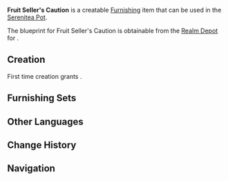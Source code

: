 {{Furnishing Infobox
|id             = 373108
|image          = Item Fruit Seller's Caution.png
|category       = Landscape
|subcategory    = Item
|rarity         = 3
|adeptal_energy = 60
|load           = 35
|reduced_load   = 24
|description    = The sacks of fruits and vegetables are piled in a somewhat haphazard manner, but there is a method to the madness &mdash; some fruits and vegetables can accelerate the process of decay when next to one another. Separating them, therefore, is key to keeping them suitable for sale for as long as possible.<br />Of course, there would be no need for such trivial concerns if business is good.
|blueprint      = [[Realm Depot]]
}}
'''Fruit Seller's Caution''' is a creatable [[Furnishing]] item that can be used in the [[Serenitea Pot]].

The blueprint for Fruit Seller's Caution is obtainable from the [[Realm Depot]] for {{Item|Realm Currency|24|x=160}}.

==Creation==
First time creation grants {{Item|Trust|24|x=60}}.
{{Recipe
|type = Creation
|time = 14h
|Fabric = 12
|sort = Fabric
}}

==Furnishing Sets==
{{Craft Usage}}

==Other Languages==
{{Other Languages|default_hidden = 1
|en      = Fruit Seller's Caution
|zhs     = 果蔬商贩的谨慎
|zhs_rm  = Guǒshū Shāngfàn de Jǐnshèn
|zht     = 果蔬商販的謹慎
|zht_rm  = Guǒshū Shāngfàn de Jǐnshèn
|ja      = 青果商人の慎重
|ja_rm   = Seika Shounin no Shinchou
|ko      = 과채 장사꾼의 신중함
|ko_rm   = 
|es      = Precaución del vendedor de fruta y verdura
|fr      = « Marchand de fruits précautionneux »
|ru      = Осторожность продавца фруктов
|th      = ถุงผักผลไม้อันหลากหลาย
|th_rm   = 
|vi      = Sự Cẩn Thận Của Người Bán Rau Quả
|de      = Behutsamkeit des Obsthändlers
|id      = Kewaspadaan Penjual Buah
|pt      = Cautela dos Vendedores de Frutas
}}

==Change History==
{{Change History|1.5}}

==Navigation==
{{Furnishing Navbox/Exterior|Landscape}}